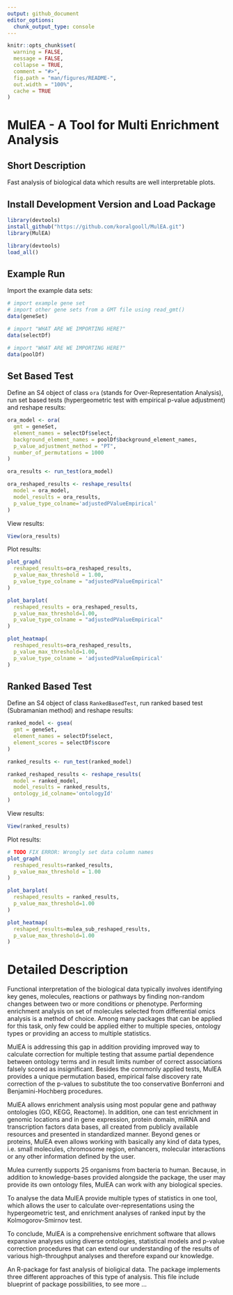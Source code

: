 ```yaml
---
output: github_document
editor_options: 
  chunk_output_type: console
---
```

<!-- README.md is generated from README.Rmd. Please edit that file -->

```r
knitr::opts_chunk$set(
  warning = FALSE, 
  message = FALSE,
  collapse = TRUE,
  comment = "#>",
  fig.path = "man/figures/README-",
  out.width = "100%",
  cache = TRUE
)
```

# MulEA - A Tool for Multi Enrichment Analysis

## Short Description
Fast analysis of biological data which results are well interpretable plots. 

## Install Development Version and Load Package

```r
library(devtools)
install_github("https://github.com/koralgooll/MulEA.git")
library(MulEA)
```

```r
library(devtools)
load_all()
```

## Example Run

Import the example data sets:

```r
# import example gene set
# import other gene sets from a GMT file using read_gmt()
data(geneSet) 

# import "WHAT ARE WE IMPORTING HERE?"
data(selectDf)

# import "WHAT ARE WE IMPORTING HERE?"
data(poolDf)
```

## Set Based Test

Define an S4 object of class `ora` (stands for Over-Representation Analysis), run set based tests (hypergeometric test with empirical p-value adjustment) and reshape results:

```r
ora_model <- ora(
  gmt = geneSet,
  element_names = selectDf$select, 
  background_element_names = poolDf$background_element_names,
  p_value_adjustment_method = "PT",
  number_of_permutations = 1000
)

ora_results <- run_test(ora_model)

ora_reshaped_results <- reshape_results(
  model = ora_model, 
  model_results = ora_results, 
  p_value_type_colname='adjustedPValueEmpirical'
)
```

View results:

```r
View(ora_results)
```

Plot results:

```r
plot_graph(
  reshaped_results=ora_reshaped_results,
  p_value_max_threshold = 1.00,
  p_value_type_colname = "adjustedPValueEmpirical"
)
```
   
```r
plot_barplot(
  reshaped_results = ora_reshaped_results,
  p_value_max_threshold=1.00,
  p_value_type_colname = "adjustedPValueEmpirical"
)
```

```r
plot_heatmap(
  reshaped_results=ora_reshaped_results,
  p_value_max_threshold=1.00,
  p_value_type_colname = 'adjustedPValueEmpirical'
)
```

## Ranked Based Test

Define an S4 object of class `RankedBasedTest`, run ranked based test (Subramanian method) and reshape results:

```r
ranked_model <- gsea(
  gmt = geneSet,
  element_names = selectDf$select,
  element_scores = selectDf$score
)

ranked_results <- run_test(ranked_model)

ranked_reshaped_results <- reshape_results(
  model = ranked_model, 
  model_results = ranked_results, 
  ontology_id_colname='ontologyId'
)
```

View results:

```r
View(ranked_results)
```

Plot results:

```r
# TODO FIX ERROR: Wrongly set data column names
plot_graph(
  reshaped_results=ranked_results,
  p_value_max_threshold = 1.00
)

plot_barplot(
  reshaped_results = ranked_results,
  p_value_max_threshold=1.00
)

plot_heatmap(
  reshaped_results=mulea_sub_reshaped_results,
  p_value_max_threshold=1.00
)
```

# Detailed Description

Functional interpretation of the biological data typically involves identifying key genes, molecules, reactions or pathways by finding non-random changes between two or more conditions or phenotype. Performing enrichment analysis on set of molecules selected from  differential omics analysis is a method of choice. Among many packages that can be applied for this task, only few could be applied either to multiple species, ontology types or providing an access to multiple statistics.

MulEA is addressing this gap in addition providing improved way to calculate correction for multiple testing that assume partial dependence between ontology terms and in result limits number of correct associations falsely scored as insignificant. Besides the commonly applied tests, MulEA provides a unique permutation based, empirical false discovery rate correction of the p-values to substitute the too conservative Bonferroni and Benjamini-Hochberg procedures.

MulEA allows enrichment analysis using most popular gene and pathway ontologies (GO, KEGG, Reactome). In addition, one can test enrichment in genomic locations and in gene expression, protein domain, miRNA and transcription factors data bases, all created from publicly available resources and presented in standardized manner. Beyond genes or proteins, MulEA even allows working with basically any kind of data types, i.e. small molecules, chromosome region, enhancers, molecular interactions or any other information defined by the user.

Mulea currently supports 25 organisms from bacteria to human. Because, in addition to knowledge-bases provided alongside the package, the user may provide its own ontology files, MulEA can work with any biological species.

To analyse the data MulEA provide multiple types of statistics in one tool, which allows the user to calculate over-representations using the hypergeometric test, and enrichment analyses of ranked input by the Kolmogorov-Smirnov test.
                   
To conclude, MulEA is a comprehensive enrichment software that allows expansive analyses using diverse ontologies, statistical models and p-value correction procedures that can extend our understanding of the results of various high-throughput analyses and therefore expand our knowledge.

An R-package for fast analysis of bioligical data. The package implements three different approaches of this type of analysis. This file include blueprint of package possibilities, to see more ... 
